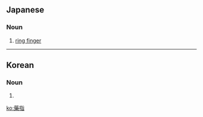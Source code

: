 ==Japanese==
{{ja-kanjitab|yomi=kun|sort=くすりゆび}}

===Noun===
{{ja-noun|shin=薬指|くすりゆび}}

# [[ring finger]]

----

==Korean==
{{ko-hanjatab|藥|指|gloss1=[[약]]|gloss2=[[지]]}}

===Noun===
{{ko-noun|rv=yakji|hangeul=약지}}

# {{hanja form of|약지|[[ring finger]]}}

[[ko:藥指]]